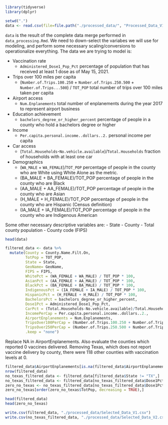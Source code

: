 

```r
library(tidyverse)
library(dplyr)
```

```r
setwd(".")
data <- read.csv(file=file.path("./processed_data/", "Processed_Data_V1.csv"))
````

`data` is the result of the complete data merge performed in `data_processing.Rmd`. We need to down-select the variabes we will use for modeling, and perform some necessary scaling/conversions to operationalize everything. The data we are trying to model is:

- Vaccination rate
  - `Administered_Dose1_Pop_Pct` percentage of population that has received at least 1 dose as of May 15, 2021. 
- Trips over 100 miles per capita
  - (`Number.of.Trips.100.250` + `Number.of.Trips.250.500` + `Number.of.Trips...500`) / `TOT_POP` total number of trips over 100 miles taken per capita
- Airport access
  - `Num.Enplanements` total number of enplanements during the year 2017 to represent airport business
- Education achievement
  - `bachelors_degree_or_higher_percent` percentage of people in a county who hold a bachelors degree or higher
- Income
  - `Per.capita.personal.income..dollars..2.` personal income per capita
- Car access
  - (`Total.Households`-`No.vehicle.available`)/`Total.Households` fraction of households with at least one car
- Demographics
  - (`WA_MALE` + `WA_FEMALE`)/`TOT_POP` percentage of people in the county who are White using White Alone as the metric. 
  - (BA_MALE + BA_FEMALE)/TOT_POP percentage of people in the county who are Black
  - (AA_MALE + AA_FEMALE)/TOT_POP percentage of people in the county who are Asian
  - (H_MALE + H_FEMALE)/TOT_POP percentage of people in the county who are Hispanic (Census definition)
  - (IA_MALE + IA_FEMALE)/TOT_POP percentage of people in the county who are Indigenous American

Some other necessary descriptive variables are:
- State
- County
- Total county population
- County code (FIPS) 

```r
head(data)
```
```r
filtered_data <- data %>%
  mutate(County = County.Name.Filt.On, 
         TotPop = TOT_POP, 
         State = State, 
         GeoName= GeoName, 
         FIPS = FIPS,
         WhitePct = (WA_FEMALE + WA_MALE) / TOT_POP * 100,
         AsianPct = (AA_FEMALE + AA_MALE) / TOT_POP * 100,
         BlackPct = (BA_FEMALE + BA_MALE) / TOT_POP * 100,
         IndigenousPct = (IA_FEMALE + IA_MALE) / TOT_POP * 100,
         HispanicPct = (H_FEMALE + H_MALE) / TOT_POP * 100,
         BachelorsPct = bachelors_degree_or_higher_percent, 
         Dose1Pct = Administered_Dose1_Pop_Pct, 
         CarPct = (Total.Households-No.vehicle.available)/Total.Households * 100, 
         IncomePerCap = Per.capita.personal.income..dollars..2., 
         AirportEnplanements = Num.Enplanements, 
         TripsOver100PerCap = (Number.of.Trips.100.250 + Number.of.Trips.250.500 + Number.of.Trips...500) / TOT_POP, 
         TripsOver250PerCap = (Number.of.Trips.250.500 + Number.of.Trips...500) / TOT_POP,
         .keep = "none")
```

Replace NA in AirportEnplanements. Also evaluate the counties which reported 0 vaccines delivered. 
Removing Texas, which does not report vaccine delivery by county, there were 118 other counties with vaccination levels at 0. 
```r
filtered_data$AirportEnplanements[is.na(filtered_data$AirportEnplanements)] <- 0
nrow(filtered_data)
no_texas_filtered_data <- filtered_data[filtered_data$State != "TX",]
no_texas_filtered_data <- filtered_data[no_texas_filtered_data$Dose1Pct!=0,]
zero_no_texas <- no_texas_filtered_data[no_texas_filtered_data$Dose1Pct==0,]
zero_no_texas[order(zero_no_texas$TotPop, decreasing = TRUE),]
```

```r
head(filtered_data)
head(zero_no_texas)
```

```r
write.csv(filtered_data, "./processed_data/Selected_Data_V1.csv")
write.csv(no_texas_filtered_data, "./processed_data/Selected_Data_V2.csv")

```

